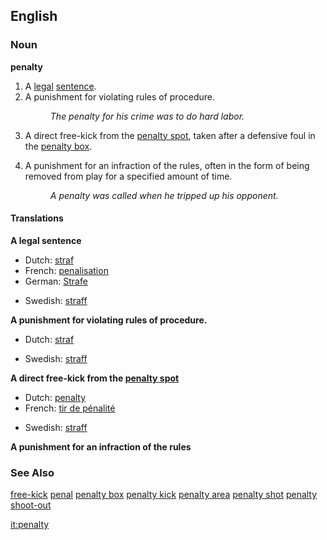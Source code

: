 {{wikipedia}}
==English==
===Noun===
'''penalty'''

# A [[legal]] [[sentence]].
# A punishment for violating rules of procedure.
#:''The penalty for his crime was to do hard labor.''
# {{football}} A direct free-kick from the [[penalty spot]], taken after a defensive foul in the [[penalty box]].
# {{Icehockey}} A punishment for an infraction of the rules, often in the form of being removed from play for a specified amount of time.
#:''A penalty was called when he tripped up his opponent.''

====Translations====
'''A legal sentence'''
{{top}}
*Dutch: [[straf]] {{f}}
*French: [[penalisation]] {{f}}
*German: [[Strafe]]
{{mid}}
*Swedish: [[straff]] {{n}}
{{bottom}}

'''A punishment for violating rules of procedure.'''
{{top}}
*Dutch: [[straf]] {{f}}
{{mid}}
*Swedish: [[straff]] {{n}}
{{bottom}}

'''{{football}} A direct free-kick from the [[penalty spot]]'''
{{top}}
*Dutch: [[penalty]] {{m}}
*French: [[tir de pénalité]] {{m}}
{{mid}}
*Swedish: [[straff]] {{c}}
{{bottom}}

'''{{Icehockey}} A punishment for an infraction of the rules'''
{{top}}
{{mid}}
{{bottom}}

===See Also===
[[free-kick]]
[[penal]]
[[penalty box]]
[[penalty kick]]
[[penalty area]]
[[penalty shot]]
[[penalty shoot-out]]

[[it:penalty]]